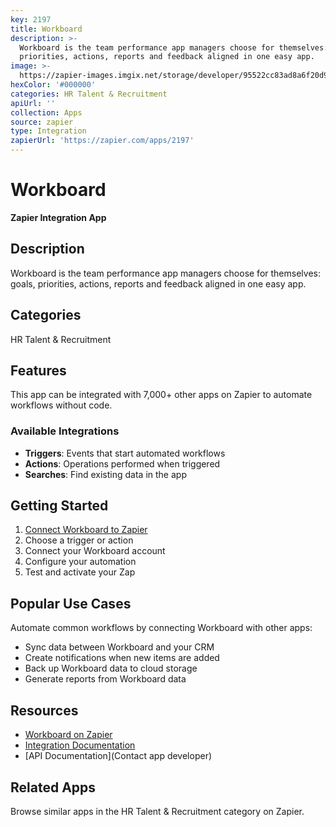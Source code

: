 ```yaml
---
key: 2197
title: Workboard
description: >-
  Workboard is the team performance app managers choose for themselves: goals,
  priorities, actions, reports and feedback aligned in one easy app.
image: >-
  https://zapier-images.imgix.net/storage/developer/95522cc83ad8a6f20d90a76730a8624d.png?auto=format%2Ccompress&ixlib=python-3.0.0&q=50
hexColor: '#000000'
categories: HR Talent & Recruitment
apiUrl: ''
collection: Apps
source: zapier
type: Integration
zapierUrl: 'https://zapier.com/apps/2197'
---
```

# Workboard

**Zapier Integration App**

## Description

Workboard is the team performance app managers choose for themselves: goals, priorities, actions, reports and feedback aligned in one easy app.

## Categories

HR Talent & Recruitment

## Features

This app can be integrated with 7,000+ other apps on Zapier to automate workflows without code.

### Available Integrations

- **Triggers**: Events that start automated workflows
- **Actions**: Operations performed when triggered
- **Searches**: Find existing data in the app

## Getting Started

1. [Connect Workboard to Zapier](https://zapier.com/apps/2197)
2. Choose a trigger or action
3. Connect your Workboard account
4. Configure your automation
5. Test and activate your Zap

## Popular Use Cases

Automate common workflows by connecting Workboard with other apps:

- Sync data between Workboard and your CRM
- Create notifications when new items are added
- Back up Workboard data to cloud storage
- Generate reports from Workboard data

## Resources

- [Workboard on Zapier](https://zapier.com/apps/2197)
- [Integration Documentation](https://zapier.com/apps/2197/integrations)
- [API Documentation](Contact app developer)

## Related Apps

Browse similar apps in the HR Talent & Recruitment category on Zapier.
